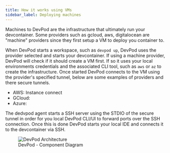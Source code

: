 ```yaml
---
title: How it works using VMs
sidebar_label: Deploying machines
---
```


Machines to DevPod are the infrastructure that ultimately run your devcontainer. Some providers such as gcloud, aws, digitalocean are "machine" providers since
they first setup a VM to deploy you container to.

When DevPod starts a workspace, such as `devpod up`, DevPod uses the provider selected and starts your devcontainer. If using a machine provider, DevPod will check if it should create a VM first.
If so it uses your local environments credentials and the associated CLI tool, such as `aws` or `az` to create the infrastructure. Once started DevPod connects to the VM using the provider's specified tunnel, below
are some examples of providers and there secure tunnels.


- AWS: Instance connect
- GCloud:
- Azure:
 
The dedvpod agent starts a SSH server using the STDIO of the secure tunnel in order for you local DevPod CLI/UI to forward ports over the SSH connection. Once this is done DevPod starts your local 
IDE and connects it to the devcontainer via SSH.

<figure>
  <img src="/docs/media/c4_machines.png" alt="DevPod Architecture" />
  <figcaption>DevPod - Component Diagram</figcaption>
</figure>

